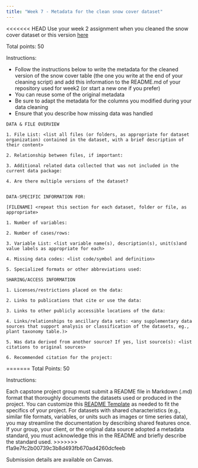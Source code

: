 ```yaml
---
title: "Week 7 - Metadata for the clean snow cover dataset"
---
```


<<<<<<< HEAD
Use your week 2 assignment when you cleaned the snow cover dataset or this version [here]()

Total points: 50

Instructions:

- Follow the instructions below to write the metadata for the cleaned version of the snow cover table (the one you write at the end of your cleaning script) and add this information to the README.md of your repository used for week2 (or start a new one if you prefer)
- You can reuse some of the original metadata
- Be sure to adapt the metadata for the columns you modified during your data cleaning
- Ensure that you describe how missing data was handled 


```
DATA & FILE OVERVIEW

1. File List: <list all files (or folders, as appropriate for dataset organization) contained in the dataset, with a brief description of their content>

2. Relationship between files, if important:

3. Additional related data collected that was not included in the current data package:

4. Are there multiple versions of the dataset? 


DATA-SPECIFIC INFORMATION FOR:

[FILENAME] <repeat this section for each dataset, folder or file, as appropriate>

1. Number of variables:

2. Number of cases/rows:

3. Variable List: <list variable name(s), description(s), unit(s)and value labels as appropriate for each>

4. Missing data codes: <list code/symbol and definition>

5. Specialized formats or other abbreviations used:

SHARING/ACCESS INFORMATION

1. Licenses/restrictions placed on the data:

2. Links to publications that cite or use the data:

3. Links to other publicly accessible locations of the data:

4. Links/relationships to ancillary data sets: <any supplementary data sources that support analysis or classification of the datasets, eg., plant taxonomy table.)>

5. Was data derived from another source? If yes, list source(s): <list citations to original sources>

6. Recommended citation for the project:
```
=======
Total Points: 50

Instructions:

Each capstone project group must submit a README file in Markdown (.md) format that thoroughly documents the datasets used or produced in the project. You can customize this [README Template](https://zenodo.org/records/10828379) as needed to fit the specifics of your project.
For datasets with shared characteristics (e.g., similar file formats, variables, or units such as images or time series data), you may streamline the documentation by describing shared features once. 
If your group, your client, or the original data source adopted a metadata standard, you must acknowledge this in the README and briefly describe the standard used.
>>>>>>> f1a9e7fc2b00739c3b8d493fb670ad4260dcfeeb

Submission details are available on Canvas.
